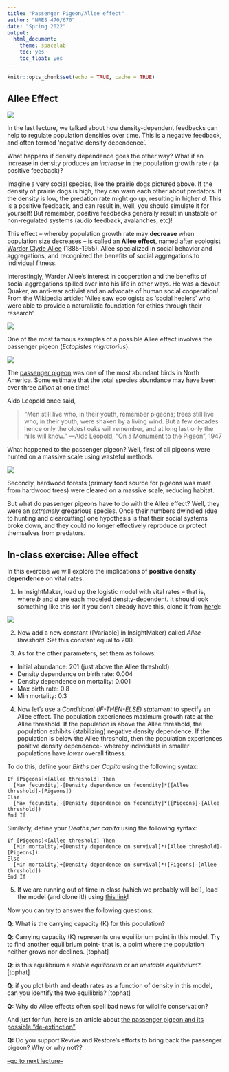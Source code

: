 ```yaml
---
title: "Passenger Pigeon/Allee effect"
author: "NRES 470/670"
date: "Spring 2022"
output: 
  html_document: 
    theme: spacelab
    toc: yes
    toc_float: yes
---
```


```r
knitr::opts_chunk$set(echo = TRUE, cache = TRUE)
```

## Allee Effect

![](prairie_dogs3.jpg)

In the last lecture, we talked about how density-dependent feedbacks can help to regulate population densities over time. This is a negative feedback, and often termed 'negative density dependence'. 

What happens if density dependence goes the other way? What if an increase in density produces an *increase* in the population growth rate *r* (a positive feedback)? 

Imagine a very social species, like the prairie dogs pictured above. If the density of prairie dogs is high, they can warn each other about predators. If the density is low, the predation rate might go up, resulting in higher *d*. This is a positive feedback, and can result in, well, you should simulate it for yourself! But remember, positive feedbacks generally result in unstable or non-regulated systems (audio feedback, avalanches, etc)!

This effect -- whereby population growth rate may **decrease** when population size decreases -- is called an **Allee effect**, named after ecologist [Warder Clyde Allee](https://en.wikipedia.org/wiki/Warder_Clyde_Allee) (1885-1955). Allee specialized in social behavior and aggregations, and recognized the benefits of social aggregations to individual fitness.

Interestingly, Warder Allee's interest in cooperation and the benefits of social aggregations spilled over into his life in other ways. He was a devout Quaker, an anti-war activist and an advocate of human social cooperation! From the Wikipedia article: "Allee saw ecologists as 'social healers' who were able to provide a naturalistic foundation for ethics through their research"


![](Allee1.jpg)


One of the most famous examples of a possible Allee effect involves the passenger pigeon (*Ectopistes migratorius*).  


![](PP2.jpg)

The [passenger pigeon](https://en.wikipedia.org/wiki/Passenger_pigeon) was one of the most abundant birds in North America. Some estimate that the total species abundance may have been over three *billion* at one time!

Aldo Leopold once said,

> "Men still live who, in their youth, remember pigeons; trees still live who, in their youth, were shaken by a living wind. But a few decades hence only the oldest oaks will remember, and at long last only the hills will know."   —Aldo Leopold, “On a Monument to the Pigeon", 1947

What happened to the passenger pigeon? Well, first of all pigeons were hunted on a massive scale using wasteful methods. 

![](PP1.jpg)

Secondly, hardwood forests (primary food source for pigeons was mast from hardwood trees) were cleared on a massive scale, reducing habitat.   

But what do passenger pigeons have to do with the Allee effect? Well, they were an *extremely* gregarious species. Once their numbers dwindled (due to hunting and clearcutting) one hypothesis is that their social systems broke down, and they could no longer effectively reproduce or protect themselves from predators.   

## In-class exercise: Allee effect

In this exercise we will explore the implications of **positive density dependence** on vital rates. 

1. In InsightMaker, load up the logistic model with vital rates -- that is, where $b$ and $d$ are each modeled density-dependent.  It should look something like this (or if you don't already have this, clone it from [here](https://insightmaker.com/insight/70353/Logistic-Growth-1#)):

![](IM5.jpg)

2. Now add a new constant ([Variable] in InsightMaker) called *Allee threshold*. Set this constant equal to 200.

3. As for the other parameters, set them as follows:    

- Initial abundance: 201 (just above the Allee threshold) 
- Density dependence on birth rate: 0.004    
- Density dependence on mortality: 0.001   
- Max birth rate: 0.8   
- Min mortality: 0.3   

4. Now let's use a *Conditional (IF-THEN-ELSE) statement* to specify an Allee effect. The population experiences maximum growth rate at the Allee threshold. If the population is above the Allee threshold, the population exhibits (stabilizing) negative density dependence. If the population is below the Allee threshold, then the population experiences positive density dependence- whereby individuals in smaller populations have *lower* overall fitness. 

To do this, define your *Births per Capita* using the following syntax:

```
If [Pigeons]<[Allee threshold] Then
  [Max fecundity]-[Density dependence on fecundity]*([Allee threshold]-[Pigeons])
Else
  [Max fecundity]-[Density dependence on fecundity]*([Pigeons]-[Allee threshold])
End If
```

Similarly, define your *Deaths per capita* using the following syntax:

```
If [Pigeons]<[Allee threshold] Then
  [Min mortality]+[Density dependence on survival]*([Allee threshold]-[Pigeons])
Else
  [Min mortality]+[Density dependence on survival]*([Pigeons]-[Allee threshold])
End If
```

5. If we are running out of time in class (which we probably will be!), load the model (and clone it!) using [this link](https://insightmaker.com/insight/71147/Allee-Effect-1#)!    

Now you can try to answer the following questions:


**Q**: What is the carrying capacity (K) for this population? 

**Q**: Carrying capacity (K) represents one equilibrium point in this model. Try to find another equilibrium point- that is, a point where the population neither grows nor declines.  [tophat] 

**Q**: is this equilibrium a *stable equilibrium* or an *unstable equilibrium*? [tophat]

**Q**: if you plot birth and death rates as a function of density in this model, can you identify the two equilibria? [tophat]

**Q:** Why do Allee effects often spell bad news for wildlife conservation?  


And just for fun, here is an article about [the passenger pigeon and its possible "de-extinction"](http://www.audubon.org/magazine/may-june-2014/why-passenger-pigeon-went-extinct)

**Q:** Do you support Revive and Restore's efforts to bring back the passenger pigeon? Why or why not??


[--go to next lecture--](LECTURE6.html)
























